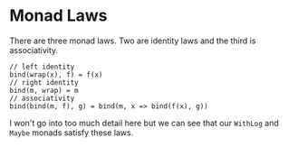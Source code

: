 # Monad Laws

There are three monad laws. Two are identity laws and the third is associativity.

```tsx
// left identity
bind(wrap(x), f) = f(x)
// right identity
bind(m, wrap) = m
// associativity
bind(bind(m, f), g) = bind(m, x => bind(f(x), g))
```

I won't go into too much detail here but we can see that our `WithLog` and `Maybe` monads satisfy these laws.
